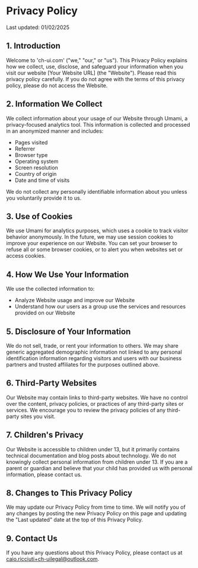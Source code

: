 # Privacy Policy

Last updated: 01/02/2025

## 1. Introduction

Welcome to 'ch-ui.com' ("we," "our," or "us"). This Privacy Policy explains how we collect, use, disclose, and safeguard your information when you visit our website [Your Website URL] (the "Website"). Please read this privacy policy carefully. If you do not agree with the terms of this privacy policy, please do not access the Website.

## 2. Information We Collect

We collect information about your usage of our Website through Umami, a privacy-focused analytics tool. This information is collected and processed in an anonymized manner and includes:

- Pages visited
- Referrer
- Browser type
- Operating system
- Screen resolution
- Country of origin
- Date and time of visits

We do not collect any personally identifiable information about you unless you voluntarily provide it to us.

## 3. Use of Cookies

We use Umami for analytics purposes, which uses a cookie to track visitor behavior anonymously. In the future, we may use session cookies to improve your experience on our Website. You can set your browser to refuse all or some browser cookies, or to alert you when websites set or access cookies.

## 4. How We Use Your Information

We use the collected information to:

- Analyze Website usage and improve our Website
- Understand how our users as a group use the services and resources provided on our Website

## 5. Disclosure of Your Information

We do not sell, trade, or rent your information to others. We may share generic aggregated demographic information not linked to any personal identification information regarding visitors and users with our business partners and trusted affiliates for the purposes outlined above.

## 6. Third-Party Websites

Our Website may contain links to third-party websites. We have no control over the content, privacy policies, or practices of any third-party sites or services. We encourage you to review the privacy policies of any third-party sites you visit.

## 7. Children's Privacy

Our Website is accessible to children under 13, but it primarily contains technical documentation and blog posts about technology. We do not knowingly collect personal information from children under 13. If you are a parent or guardian and believe that your child has provided us with personal information, please contact us.

## 8. Changes to This Privacy Policy

We may update our Privacy Policy from time to time. We will notify you of any changes by posting the new Privacy Policy on this page and updating the "Last updated" date at the top of this Privacy Policy.

## 9. Contact Us

If you have any questions about this Privacy Policy, please contact us at  caio.ricciuti+ch-uilegal@outlook.com.